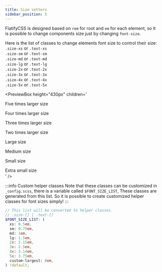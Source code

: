 ```yaml
---
title: Size setters
sidebar_position: 5
---
```



FlatifyCSS is designed based on `rem` for root and `em` for each element,
so it is possible to change components size just by changing `font-size`.

Here is the list of classes to change elements font size to control their size:  
`.size-xs` or `.text-xs`  
`.size-sm` or `.text-sm`  
`.size-md` or `.text-md`  
`.size-lg` or `.text-lg`  
`.size-2x` or `.text-2x`  
`.size-3x` or `.text-3x`  
`.size-4x` or `.text-4x`  
`.size-5x` or `.text-5x`

<PreviewBox
  height="430px"
  children='
<!DOCTYPE html>
<html lang="en">
	<head>
		<meta charset="UTF-8" />
		<meta http-equiv="X-UA-Compatible" content="IE=edge" />
		<meta name="viewport" content="width=device-width, initial-scale=1.0" />
		<link rel="stylesheet" href="https://cdn.jsdelivr.net/npm/flatifycss/dist/css/flatify.min.css" />
		<title>size setters</title>
	</head>
	<body>
        <div>
			<p style="margin-bottom: 0.2em" class="size-5x">Five times larger size</p>
			<p style="margin-bottom: 0.2em" class="size-4x">Four times larger size</p>
			<p style="margin-bottom: 0.2em" class="size-3x">Three times larger size</p>
			<p style="margin-bottom: 0.2em" class="size-2x">Two times larger size</p>
			<p style="margin-bottom: 0.2em" class="size-lg">Large size</p>
			<p style="margin-bottom: 0.2em" class="size-md">Medium size</p>
			<p style="margin-bottom: 0.2em" class="size-sm">Small size</p>
			<p style="margin-bottom: 0.2em" class="size-xs">Extra small size</p>
		</div>
	</body>
</html>
'
/>

:::info Custom helper classes
Note that these classes can be customized in `_config.scss`,
there is a variable called `$FONT_SIZE_LIST`,
These classes are generated from this list.
So it is possible to create customized helper classes for font sizes simply!
:::

```scss {12} title="_config.scss"
// This list will be converted to helper classes.
// .size-[] | .text-[]
$FONT_SIZE_LIST: (
  xs: 0.5em,
  sm: 0.75em,
  md: 1em,
  lg: 1.5em,
  2x: 2.15em,
  3x: 2.5em,
  4x: 3.14em,
  5x: 3.75em,
  custom-largest: 8em,
) !default;
```
